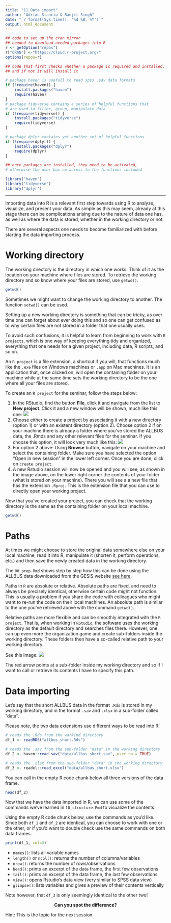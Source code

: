 ```yaml
---
title: "11_Data import"
author: "Adrian Stanciu & Ranjit Singh"
date: "`r format(Sys.time(), '%d %B, %Y')`"
output: html_document
---
```



```r
## code to set up the cran mirror
## needed to download needed packages into R
r <- getOption("repos")
r["CRAN"] <-"https://cloud.r-project.org/"
options(repos=r)

## code that first checks whether a package is required and installed,
## and if not it will install it 

# package haven is usefull to read spss .sav data formats
if (!require(haven)) {
    install.packages("haven")
    require(haven)
}
# package tidyverse contains a series of helpful functions that 
# are used to filter, group, manipulate data
if (!require(tidyverse)) {
    install.packages("tidyverse")
    require(tidyverse)
}

# package dplyr contains yet another set of helpful functions
if (!require(dplyr)) {
    install.packages("dplyr")
    require(dplyr)
}

## once packages are installed, they need to be activated,
# otherwise the user has no access to the functions included

library("haven")
library("tidyverse")
library("dplyr")
```

___
Importing data into R is a relevant first step towards using R to analyze, visualize, and present your data. As simple as this may seem, already at this stage there can be complications arising due to the nature of data one has, as well as where the data is stored, whether in the working directory or not. 

There are several aspects one needs to become familiarized with before starting the data importing process. 

# Working directory

The working directory is the directory in which one works. Think of it as the location on your machine where files are stored. To retrieve the working directory and so know where your files are stored, use `getwd()`.

<!---NOTE: the results will be different for each of us as we all have a different working directory,
that is, our files and folders have different names and are stored uniquely on our machines--->

```r
getwd()
```

Sometimes we might want to change the working directory to another. The function `setwd()` can be used. 

Setting up a new working directory is something that can be tricky, as over time one can forget about ever doing this and so one can get confused as to why certain files are not stored in a folder that one usually uses. 

To avoid such confusions, it is helpful to learn from beginning to work with `R projects`, which is one way of keeping everything tidy and organized, everything that one needs for a given project, including data, R scripts, and so on. 

An `R project` is a file extension, a shortcut if you will, that functions much like the `.exe` files on Windows machines or `.app` on Mac machines. It is an application that, once clicked on, will open the containing folder on your machine while at the same time sets the working directory to be the one where all your files are stored. 

To create an `R project` for the seminar, follow the steps below:

1. In the RStudio, find the button **File**, click it and navigate from the list to **New project**. Click it and a new window will be shown, much like this one: ![](img/rproj_1.png)
2. Choose either to create a project by associating it with a new directory (option 1) or with an existent directory (option 2). Choose option 2 if on your machine there is already a folder where you've stored the ALLBUS data, the .Rmds and any other relevant files for the seminar. If you choose this option, it will look very much like this: ![](img/rproj_2.png)
3. For option 2 above: Using **Browse** button, navigate on your machine and select the containing folder. Make sure you have selected the option "Open in new session" in the lower left corner. Once you are done, click on `create project`. 
4. A new Rstudio session will now be opened and you will see, as shown in the image above, on the lower right corner the contents of your folder (what is stored on your machine). There you will see a a new file that has the extension `.Rproj`. This is the extension file that you can use to directly open your working project. 

Now that you've created your project, you can check that the working directory is the same as the containing folder on your local machine. 

```r
getwd()
```

# Paths

At times we might choose to store the original data somewhere else on your local machine, read it into R, manipulate it (shorten it, perform operations, etc.) and then save the newly created data in the working directory. 

The `00_prep.Rmd` shows step by step how this can be done using the ALLBUS data downloaded from the GESIS website [see here](https://search.gesis.org/research_data/ZA5273).

Paths in `R` are absolute or relative. Absolute paths are fixed, and need to always be precisely identical, otherwise certain code might not function. This is usually a problem if you share the code with colleagues who might want to re-run the code on their local machines. An absolute path is similar to the one you've retrieved above with the command `getwd()`.

Relative paths are more flexible and can be smoothly integrated with the `R project`. That is, when working in `RStudio`, the software uses the working directory as the default directory and searches files there. However, one can up even more the organization game and create sub-folders inside the working directory. These folders then have a so-called relative path to your working directory. 

See this image: ![](img/relative_path.png)

The red arrow points at a sub-folder inside my working directory and so if I want to call or retrieve its contents I have to specify this path. 

# Data importing

Let's say that the short ALLBUS data in the format `.Rds` is stored in my working directory, and in the format `.sav` and `.xlsx` in a sub-folder called "data".

Please note, the two data extensions use different ways to be read into R!

```r
# reads the .Rds from the workind directory
df_1 <- readRDS("allbus_short.Rds")

# reads the .sav from the sub-folder "data" in the working directory
df_2 <- haven::read_sav("data/allbus_short.sav", user_na = TRUE)

# reads the .xlsx from the sub-folder "data" in the working directory
df_3 <- readxl::read_excel("data/allbus_short.xlsx")
```

You can call in the empty R code chunk below all three versions of the data frame.

```r
head(df_2)
```

Now that we have the data imported in R, we can use some of the commands we've learned in `10_structure.Rmd` to visualize the contents.

Using the empty R code chunk below, use the commands as you'd like. Since both `df_1` and `df_2` are identical, you can choose to work with one or the other, or if you'd want to double check use the same commands on both data frames.

```r
print(df_1, col=3)

```

- `names()`: lists all variable names
- `length()` or `ncol()`: returns the number of columns/variables
- `nrow()`: returns the number of rows/observations
- `head()`: prints an excerpt of the data frame, the first few observations
- `tail()`: prints an excerpt of the data frame, the last few observations
- `view()`: opens Rstudio's data view (very similar to SPSS data view)
- `glimpse()`: lists variables and gives a preview of their contents vertically

Note however, that `df_3` is only seemingly identical to the other two!

<!---the text between <center> and </center> is still regular text in Rmarkdown,
but the difference from the text we've seen so far is that this one uses also html formatting,
which is the two center words.

html formatting is common for improving page structuring or enhancing visualization. 
This however only works when knitting an Rmarkdown as html.--->

<!---knitting in Rmarkdown is a way to automatically transform the contents written in the Rmarkdown document into different formats, such as html (for internat usability), word documents, pdf documents, and so on. Note however, that depending on which format you want to knit, there might be different rules/hidden commands or code you need to use to make the final file look the way you want it to look.

As a start, google "Rmarkdown knit into pdf" or "Rmarkdown knit into html" and see the differences.--->

<center>

**Can you spot the difference?**

</center>

Hint: This is the topic for the next session.


